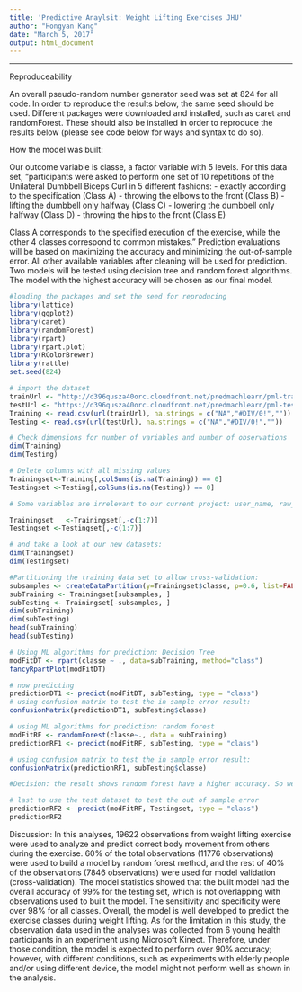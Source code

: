 ---
title: 'Predictive Anaylsit: Weight Lifting Exercises JHU'
author: "Hongyan Kang"
date: "March 5, 2017"
output: html_document
---
---
Reproduceability

An overall pseudo-random number generator seed was set at 824 for all code. In order to reproduce the results below, the same seed should be used.
Different packages were downloaded and installed, such as caret and randomForest. These should also be installed in order to reproduce the results below (please see code below for ways and syntax to do so).

How the model was built:

Our outcome variable is classe, a factor variable with 5 levels. For this data set, "participants were asked to perform one set of 10 repetitions of the Unilateral Dumbbell Biceps Curl in 5 different fashions:
- exactly according to the specification (Class A)
- throwing the elbows to the front (Class B)
- lifting the dumbbell only halfway (Class C)
- lowering the dumbbell only halfway (Class D)
- throwing the hips to the front (Class E)

Class A corresponds to the specified execution of the exercise, while the other 4 classes correspond to common mistakes."
Prediction evaluations will be based on maximizing the accuracy and minimizing the out-of-sample error. All other available variables after cleaning will be used for prediction.
Two models will be tested using decision tree and random forest algorithms. The model with the highest accuracy will be chosen as our final model.

```{r}
#loading the packages and set the seed for reproducing
library(lattice)
library(ggplot2)
library(caret)
library(randomForest)
library(rpart) 
library(rpart.plot)
library(RColorBrewer)
library(rattle)
set.seed(824)

# import the dataset 
trainUrl <- "http://d396qusza40orc.cloudfront.net/predmachlearn/pml-training.csv"
testUrl <- "https://d396qusza40orc.cloudfront.net/predmachlearn/pml-testing.csv"
Training <- read.csv(url(trainUrl), na.strings = c("NA","#DIV/0!",""))
Testing <- read.csv(url(testUrl), na.strings = c("NA","#DIV/0!",""))

# Check dimensions for number of variables and number of observations
dim(Training)
dim(Testing)

# Delete columns with all missing values
Trainingset<-Training[,colSums(is.na(Training)) == 0]
Testingset <-Testing[,colSums(is.na(Testing)) == 0]

# Some variables are irrelevant to our current project: user_name, raw_timestamp_part_1, raw_timestamp_part_,2 cvtd_timestamp, new_window, and  num_window (columns 1 to 7). We can delete these variables.

Trainingset   <-Trainingset[,-c(1:7)]
Testingset <-Testingset[,-c(1:7)]

# and take a look at our new datasets:
dim(Trainingset)
dim(Testingset)

#Partitioning the training data set to allow cross-validation:
subsamples <- createDataPartition(y=Trainingset$classe, p=0.6, list=FALSE)
subTraining <- Trainingset[subsamples, ] 
subTesting <- Trainingset[-subsamples, ]
dim(subTraining)
dim(subTesting)
head(subTraining)
head(subTesting)

# Using ML algorithms for prediction: Decision Tree
modFitDT <- rpart(classe ~ ., data=subTraining, method="class")
fancyRpartPlot(modFitDT)

# now predicting 
predictionDT1 <- predict(modFitDT, subTesting, type = "class")
# using confusion matrix to test the in sample error result:
confusionMatrix(predictionDT1, subTesting$classe)

# using ML algorithms for prediction: random forest
modFitRF <- randomForest(classe~., data = subTraining)
predictionRF1 <- predict(modFitRF, subTesting, type = "class")

# using confusion matrix to test the in sample error result:
confusionMatrix(predictionRF1, subTesting$classe) 

#Decision: the result shows random forest have a higher accuracy. So we decide to chose Random Forest model

# last to use the test dataset to test the out of sample error
predictionRF2 <- predict(modFitRF, Testingset, type = "class")
predictionRF2 

```

Discussion: 
In this analyses, 19622 observations from weight lifting exercise were used to analyze and predict correct body movement from others during the exercise. 60% of the total observations (11776 observations) were used to build a model by random forest method, and the rest of 40% of the observations (7846 observations) were used for model validation (cross-validation). The model statistics showed that the built model had the overall accuracy of 99% for the testing set, which is not overlapping with observations used to built the model. The sensitivity and specificity were over 98% for all classes. Overall, the model is well developed to predict the exercise classes during weight lifting. As for the limitation in this study, the observation data used in the analyses was collected from 6 young health participants in an experiment using Microsoft Kinect. Therefore, under those condition, the model is expected to perform over 90% accuracy; however, with different conditions, such as experiments with elderly people and/or using different device, the model might not perform well as shown in the analysis.

